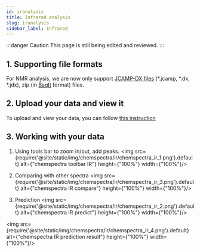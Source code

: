 ```yaml
---
id: iranalysis
title: Infrared analysis
slug: iranalysis
sidebar_label: Infrared
---
```


:::danger Caution 
This page is still being edited and reviewed.
::: 

## 1. Supporting file formats
For NMR analysis, we are now only support [JCAMP-DX files](https://iupac.org/what-we-do/digital-standards/jcamp-dx/) (*.jcamp, *.dx, *.jdx), zip (in [BagIt](https://en.wikipedia.org/wiki/BagIt) format) files.

## 2. Upload your data and view it
To upload and view your data, you can follow [this instruction](../analysis#2-analysing-data-in-chemotioneln) 

## 3. Working with your data
1. Using tools bar to zoom in/out, add peaks.
<img src={require('@site/static/img/chemspectra/ir/chemspectra_ir_1.png').default} alt={"chemspectra toolbar IR"} height={"100%"} width={"100%"}/>

2. Comparing with other spectra
<img src={require('@site/static/img/chemspectra/ir/chemspectra_ir_3.png').default} alt={"chemspectra IR compare"} height={"100%"} width={"100%"}/>

3. Prediction
<img src={require('@site/static/img/chemspectra/ir/chemspectra_ir_2.png').default} alt={"chemspectra IR predict"} height={"100%"} width={"100%"}/>

<img src={require('@site/static/img/chemspectra/ir/chemspectra_ir_4.png').default} alt={"chemspectra IR prediction result"} height={"100%"} width={"100%"}/>